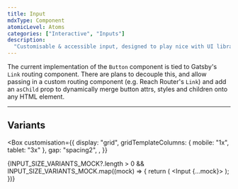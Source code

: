 ```yaml
---
title: Input
mdxType: Component
atomicLevel: Atoms
categories: ["Interactive", "Inputs"]
description:
  "Customisable & accessible input, designed to play nice with UI libraries."
---
```



The current implementation of the `Button` component is tied to Gatsby's `Link`
routing component. There are plans to decouple this, and allow passing in a
custom routing component (e.g. Reach Router's `Link`) and add an `asChild` prop
to dynamically merge button attrs, styles and children onto any HTML element.

---

## Variants

<Box
  customisation={{
    display: "grid",
    gridTemplateColumns: { mobile: "1x", tablet: "3x" },
    gap: "spacing2",
    ,
  }}
>
  {INPUT_SIZE_VARIANTS_MOCK?.length > 0 &&
    INPUT_SIZE_VARIANTS_MOCK.map((mock) => {
      return (
        <Box>
          <Input {...mock}></Input>
        </Box>
      );
    })}
</Box>
